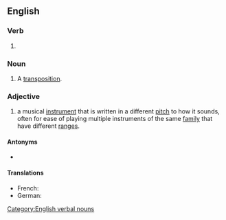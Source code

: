 ==English==

===Verb===
{{head|en|verb form}}

# {{present participle of|en|transpose|nocat=1}}

===Noun===
{{en-noun}}

# A [[transposition]].

{{wikipedia}}

===Adjective===
{{en-adj|-}}

#{{lb|en|music}} a musical [[instrument]] that is written in a different [[pitch]] to how it sounds, often for ease of playing multiple instruments of the same [[family]] that have different [[range]]s.
#: {{ux|en|Trumpet is a '''transposing''' instrument while trombone is not.}}

====Antonyms====
* {{l|en|non-transposing}}

====Translations====
{{trans-top|written in a different pitch to how it sounds}}
* French: {{t+|fr|transpositeur}}
* German: {{t+|de|transponierend}}
{{trans-bottom}}

[[Category:English verbal nouns]]